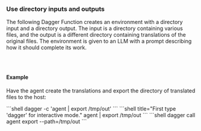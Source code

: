 ### Use directory inputs and outputs

The following Dagger Function creates an environment with a directory input and a directory output. The input is a directory containing various files, and the output is a different directory containing translations of the original files. The environment is given to an LLM with a prompt describing how it should complete its work.

<Tabs groupId="language" queryString="sdk">
<TabItem value="go" label="Go">

```go file=../../../cookbook/snippets/env-use-directories/go/main.go
```

</TabItem>
<TabItem value="python" label="Python">

```python file=../../../cookbook/snippets/env-use-directories/python/main.py
```

</TabItem>
<TabItem value="typescript" label="TypeScript">

```typescript file=../../../cookbook/snippets/env-use-directories/typescript/index.ts
```

</TabItem>
</Tabs>

#### Example

Have the agent create the translations and export the directory of translated files to the host:

<Tabs groupId="shell">
<TabItem value="System shell">
```shell
dagger -c 'agent | export /tmp/out'
```
</TabItem>
<TabItem value="Dagger Shell">
```shell title="First type 'dagger' for interactive mode."
agent | export /tmp/out
```
</TabItem>
<TabItem value="Dagger CLI">
```shell
dagger call agent export --path=/tmp/out
```
</TabItem>
</Tabs>
